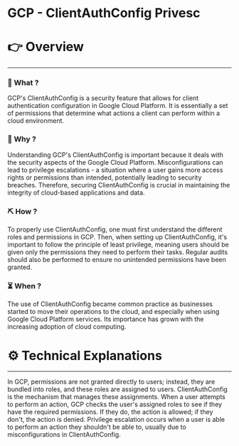 # GCP - ClientAuthConfig Privesc


# 👉 Overview

---

### 👀 What ?

GCP's ClientAuthConfig is a security feature that allows for client authentication configuration in Google Cloud Platform. It is essentially a set of permissions that determine what actions a client can perform within a cloud environment.


### 🧐 Why ?

Understanding GCP's ClientAuthConfig is important because it deals with the security aspects of the Google Cloud Platform. Misconfigurations can lead to privilege escalations - a situation where a user gains more access rights or permissions than intended, potentially leading to security breaches. Therefore, securing ClientAuthConfig is crucial in maintaining the integrity of cloud-based applications and data.


### ⛏️ How ?

To properly use ClientAuthConfig, one must first understand the different roles and permissions in GCP. Then, when setting up ClientAuthConfig, it's important to follow the principle of least privilege, meaning users should be given only the permissions they need to perform their tasks. Regular audits should also be performed to ensure no unintended permissions have been granted.


### ⏳ When ?

The use of ClientAuthConfig became common practice as businesses started to move their operations to the cloud, and especially when using Google Cloud Platform services. Its importance has grown with the increasing adoption of cloud computing.


# ⚙️ Technical Explanations

---

In GCP, permissions are not granted directly to users; instead, they are bundled into roles, and these roles are assigned to users. ClientAuthConfig is the mechanism that manages these assignments. When a user attempts to perform an action, GCP checks the user's assigned roles to see if they have the required permissions. If they do, the action is allowed; if they don't, the action is denied. Privilege escalation occurs when a user is able to perform an action they shouldn't be able to, usually due to misconfigurations in ClientAuthConfig.
